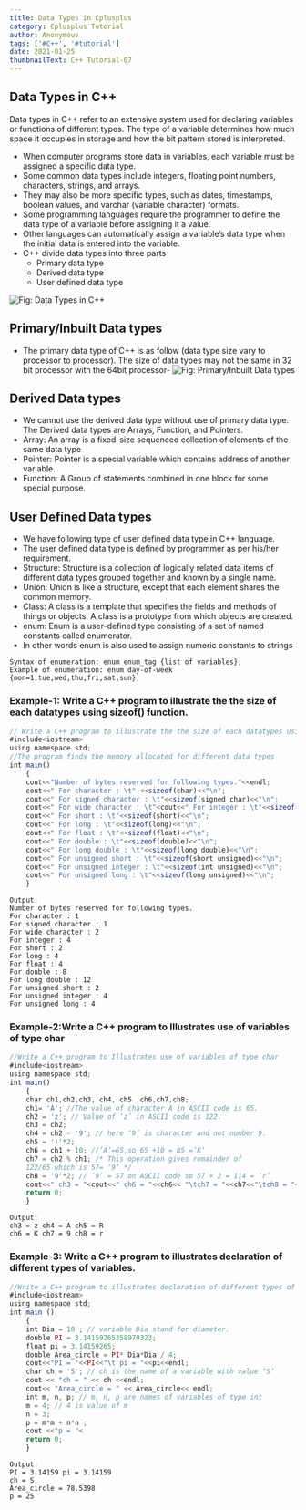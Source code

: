```yaml
---
title: Data Types in Cplusplus
category: Cplusplus Tutorial
author: Anonymous
tags: ['#C++', '#tutorial']
date: 2021-01-25
thumbnailText: C++ Tutorial-07
---
```

## Data Types in C++
Data types in C++ refer to an extensive system used for declaring variables or functions of different types. The type of a variable determines how much space it occupies in storage and how the bit pattern stored is interpreted.

- When computer programs store data in variables, each variable must be assigned a specific data type.
- Some common data types include integers, floating point numbers, characters, strings, and arrays.
- They may also be more specific types, such as dates, timestamps, boolean values, and varchar (variable character) formats.
- Some programming languages require the programmer to define the data type of a variable before assigning it a value.
- Other languages can automatically assign a variable’s data type when the initial data is entered into the variable.
- C++ divide data types into three parts
   - Primary data type
   - Derived data type
   - User defined data type

![Fig: Data Types in C++ ](../../assets/cppPic/dt-1.png)

## Primary/Inbuilt Data types
- The primary data type of C++ is as follow (data type size vary to processor to processor). The size of data types may not the same in 32 bit processor with the 64bit processor-
![Fig: Primary/Inbuilt Data types ](../../assets/cppPic/dt-2.png)
## Derived Data types
- We cannot use the derived data type without use of primary data type. The Derived data types are Arrays, Function, and Pointers.
- Array: An array is a fixed-size sequenced collection of elements of the same data type
- Pointer: Pointer is a special variable which contains address of another variable.
- Function: A Group of statements combined in one block for some special purpose.

## User Defined Data types
- We have following type of user defined data type in C++ language.
- The user defined data type is defined by programmer as per his/her requirement.
- Structure: Structure is a collection of logically related data items of different data types grouped together and known by a single name.
- Union: Union is like a structure, except that each element shares the common memory.
- Class: A class is a template that specifies the fields and methods of things or objects. A class is a prototype from which objects are created.
- enum: Enum is a user-defined type consisting of a set of named constants called enumerator.
- In other words enum is also used to assign numeric constants to strings
~~~
Syntax of enumeration: enum enum_tag {list of variables};
Example of enumeration: enum day-of-week {mon=1,tue,wed,thu,fri,sat,sun};
~~~
### Example-1: Write a C++ program to illustrate the the size of each datatypes using sizeof() function.
~~~js
// Write a C++ program to illustrate the the size of each datatypes using sizeof() function.
#include<iostream>
using namespace std;
//The program finds the memory allocated for different data types
int main()
    {
    cout<<"Number of bytes reserved for following types."<<endl;
    cout<<" For character : \t" <<sizeof(char)<<"\n";
    cout<<" For signed character : \t"<<sizeof(signed char)<<"\n";
    cout<<" For wide character : \t"<cout<<" For integer : \t"<<sizeof(int)<<"\n";
    cout<<" For short : \t"<<sizeof(short)<<"\n";
    cout<<" For long : \t"<<sizeof(long)<<"\n";
    cout<<" For float : \t"<<sizeof(float)<<"\n";
    cout<<" For double : \t"<<sizeof(double)<<"\n";
    cout<<" For long double : \t"<<sizeof(long double)<<"\n";
    cout<<" For unsigned short : \t"<<sizeof(short unsigned)<<"\n";
    cout<<" For unsigned integer : \t"<<sizeof(int unsigned)<<"\n";
    cout<<" For unsigned long : \t"<<sizeof(long unsigned)<<"\n";
    }
~~~
~~~
Output:
Number of bytes reserved for following types.
For character : 1
For signed character : 1
For wide character : 2
For integer : 4
For short : 2
For long : 4
For float : 4
For double : 8
For long double : 12
For unsigned short : 2
For unsigned integer : 4
For unsigned long : 4
~~~

### Example-2:Write a C++ program to Illustrates use of variables of type char
~~~js
//Write a C++ program to Illustrates use of variables of type char
#include<iostream>
using namespace std;
int main()
    {
    char ch1,ch2,ch3, ch4, ch5 ,ch6,ch7,ch8;
    ch1= 'A'; //The value of character A in ASCII code is 65.
    ch2 = 'z'; // Value of ‘z’ in ASCII code is 122.
    ch3 = ch2;
    ch4 = ch2 - '9'; // here ‘9’ is character and not number 9.
    ch5 = ')'*2;
    ch6 = ch1 + 10; //’A’=65,so 65 +10 = 85 =’K’
    ch7 = ch2 % ch1; /* This operation gives remainder of
    122/65 which is 57= ‘9’ */
    ch8 = '9'*2; // ‘9’ = 57 on ASCII code so 57 × 2 = 114 = ‘r’
    cout<<" ch3 = "<cout<<" ch6 = "<<ch6<< "\tch7 = "<<ch7<<"\tch8 = "<<ch8<<endl;
    return 0;
    }
~~~
~~~
Output:
ch3 = z ch4 = A ch5 = R
ch6 = K ch7 = 9 ch8 = r
~~~

### Example-3: Write a C++ program to illustrates declaration of different types of variables.
~~~js
//Write a C++ program to illustrates declaration of different types of variables.
#include<iostream>
using namespace std;
int main ()
    {
    int Dia = 10 ; // variable Dia stand for diameter.
    double PI = 3.14159265358979323;
    float pi = 3.14159265;
    double Area_circle = PI* Dia*Dia / 4;
    cout<<"PI = "<<PI<<"\t pi = "<<pi<<endl;
    char ch = 'S'; // ch is the name of a variable with value ‘S’
    cout << "ch = " << ch <<endl;
    cout<< "Area_circle = " << Area_circle<< endl;
    int m, n, p; // m, n, p are names of variables of type int
    m = 4; // 4 is value of m
    n = 3;
    p = m*m + n*n ;
    cout <<"p = "<
    return 0;
    }
~~~
~~~
Output:
PI = 3.14159 pi = 3.14159
ch = S
Area_circle = 78.5398
p = 25
~~~
